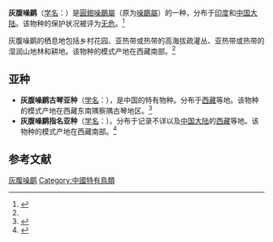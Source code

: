{{Speciesbox
| image =
| status = LC | status_system = IUCN3.1
| status_ref = <ref name=IUCN>{{cite iucn | author = BirdLife International | title = ''Garrulax henrici'' | volume= 2012 | page = e.T22715744A39598816 | year = 2012 | doi = 10.2305/IUCN.UK.2012-1.RLTS.T22715744A39598816.en }}</ref>
| taxon = Trochalopteron henrici
| authority = {{link-en|埃米尔·乌斯塔莱|Émile Oustalet|Oustalet}}, 1892<ref name='id3294'>{{cite web| url =http://www.bioinfo.cn/db05/BjdwSpecies.php?action=view&id=3294| title =灰腹噪鹛| work =《中国动物物种编目数据库》| publisher =中国科学院微生物研究所| author =中国科学院动物研究所| accessdate =2009-04-04| deadurl =yes| archiveurl =https://web.archive.org/web/20160305003330/http://www.bioinfo.cn/db05/BjdwSpecies.php?action=view&id=3294| archivedate =2016-03-05}}</ref>
| synonyms = ''Garrulax henrici'' <small>(Oustalet, 1892)</small>
}}

'''灰腹噪鹛'''（[[学名|学名]]：{{lang|la|''Trochalopteron henrici''}}）是[[圓翅噪鶥屬|圓翅噪鶥屬]]（原为[[噪鶥屬|噪鶥屬]]）的一种，分布于[[印度|印度]]和[[中国大陆|中国大陆]]。该物种的保护状况被评为[[无危|无危]]。<ref>{{cite web|url=http://www.birdlife.org/datazone/speciesfactsheet.php?id=7821&m=0|title=Garrulax henrici|publisher=[[国际鸟盟|BirdLife.org]]|accessdate=2011-06-27|archive-date=2016-03-04|archive-url=https://web.archive.org/web/20160304130808/http://www.birdlife.org/datazone/speciesfactsheet.php?id=7821&m=0|dead-url=no}}</ref>

灰腹噪鹛的栖息地包括乡村花园、亚热带或热带的高海拔疏灌丛、亚热带或热带的湿润山地林和耕地。该物种的模式产地在西藏南部。<ref name='id3294'/>

==亚种==
*'''灰腹噪鹛古琴亚种'''（[[学名|学名]]：{{lang|la|''Trochalopteron henrici gucenensis''}}），是中国的特有物种。分布于[[西藏|西藏]]等地。该物种的模式产地在西藏东南隅察隅古琴地区。<ref name='id3295'>{{cite web| url =http://www.bioinfo.cn/db05/BjdwSpecies.php?action=view&id=3295| title =灰腹噪鹛古琴亚种| work =《中国动物物种编目数据库》| publisher =中国科学院微生物研究所| author =中国科学院动物研究所| accessdate =2009-04-04| deadurl =yes| archiveurl =https://web.archive.org/web/20160305093537/http://www.bioinfo.cn/db05/BjdwSpecies.php?action=view&id=3295| archivedate =2016-03-05}}</ref>
*'''灰腹噪鹛指名亚种'''（[[学名|学名]]：{{lang|la|''Trochalopteron henrici henrici''}}）。分布于记录不详以及[[中国大陆|中国大陆]]的[[西藏|西藏]]等地。该物种的模式产地在西藏南部。<ref name='id3296'>{{cite web| url =http://www.bioinfo.cn/db05/BjdwSpecies.php?action=view&id=3296| title =灰腹噪鹛指名亚种| work =《中国动物物种编目数据库》| publisher =中国科学院微生物研究所| author =中国科学院动物研究所| accessdate =2009-04-04| deadurl =yes| archiveurl =https://web.archive.org/web/20160305052038/http://www.bioinfo.cn/db05/BjdwSpecies.php?action=view&id=3296| archivedate =2016-03-05}}</ref>

== 参考文献 ==
{{reflist}}
{{Taxonbar|from=Q27075530}}

[[Category:圓翅噪鶥屬|灰腹噪鹛]]
[[Category:中國特有鳥類|Category:中國特有鳥類]]


{{雀形目小作品}}